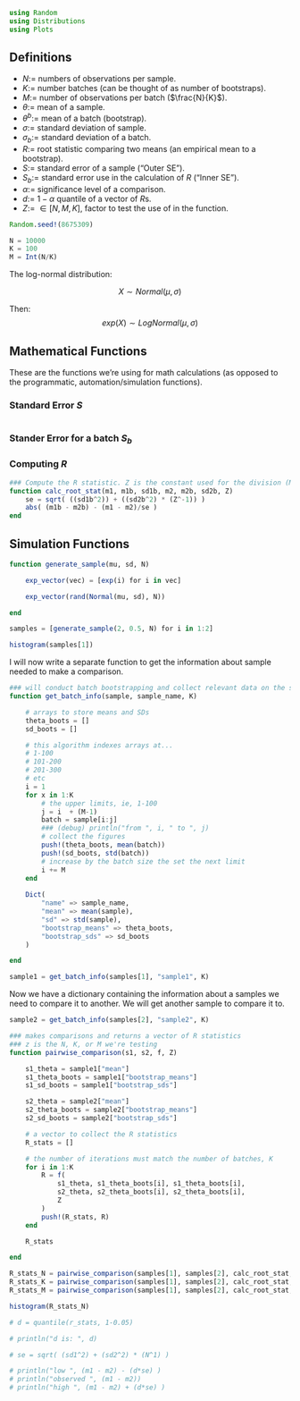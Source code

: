 
```julia

using Random
using Distributions
using Plots
```

## Definitions

 - $N$:= numbers of observations per sample.
 - $K$:= number batches (can be thought of as number of bootstraps).
 - $M$:= number of observations per batch ($\frac{N}{K}$).
 - $\theta$:= mean of a sample.
 - $\theta^{b}$:= mean of a batch (bootstrap).
 - $\sigma$:= standard deviation of sample.
 - $\sigma_b$:= standard deviation of a batch.
 - $R$:= root statistic comparing two means (an empirical mean to a bootstrap).
 - $S$:= standard error of a sample ("Outer SE").
 - $S_b$:= standard error use in the calculation of $R$ ("Inner SE").
 - $\alpha$:= significance level of a comparison.
 - $d$:= $1-\alpha$ quantile of a vector of $R$s.
 - $Z$:= $\in [N,M,K]$, factor to test the use of in the function.


```julia

Random.seed!(8675309)

N = 10000
K = 100
M = Int(N/K)
```

The log-normal distribution:

$$
X \sim Normal(\mu, \sigma)
$$

Then:
$$
exp(X) \sim LogNormal(\mu,\sigma)
$$

## Mathematical Functions

These are the functions we're using for math calculations (as opposed to the programmatic, automation/simulation functions).

### Standard Error $S$

```julia

```

### Stander Error for a batch $S_b$

### Computing $R$

```julia

### Compute the R statistic. Z is the constant used for the division (M, N, K)
function calc_root_stat(m1, m1b, sd1b, m2, m2b, sd2b, Z)
    se = sqrt( ((sd1b^2)) + ((sd2b^2) * (Z^-1)) )
    abs( (m1b - m2b) - (m1 - m2)/se )
end
```


## Simulation Functions


```julia

function generate_sample(mu, sd, N)

    exp_vector(vec) = [exp(i) for i in vec]

    exp_vector(rand(Normal(mu, sd), N))

end

samples = [generate_sample(2, 0.5, N) for i in 1:2]

histogram(samples[1])
```

I will now write a separate function to get the information about sample needed to make a comparison.

```julia

### will conduct batch bootstrapping and collect relevant data on the sample
function get_batch_info(sample, sample_name, K)    

    # arrays to store means and SDs
    theta_boots = []
    sd_boots = []

    # this algorithm indexes arrays at...
    # 1-100
    # 101-200
    # 201-300
    # etc
    i = 1
    for x in 1:K
        # the upper limits, ie, 1-100
        j = i  + (M-1)
        batch = sample[i:j]
        ### (debug) println("from ", i, " to ", j)
        # collect the figures
        push!(theta_boots, mean(batch))
        push!(sd_boots, std(batch))
        # increase by the batch size the set the next limit
        i += M
    end
    
    Dict(
        "name" => sample_name,
        "mean" => mean(sample),
        "sd" => std(sample),
        "bootstrap_means" => theta_boots,
        "bootstrap_sds" => sd_boots
    )

end

sample1 = get_batch_info(samples[1], "sample1", K)
```

Now we have a dictionary containing the information about a samples we need to compare it to another. We will get another sample to compare it to.

```julia
sample2 = get_batch_info(samples[2], "sample2", K)
```

```julia

### makes comparisons and returns a vector of R statistics
### z is the N, K, or M we're testing
function pairwise_comparison(s1, s2, f, Z)

    s1_theta = sample1["mean"]
    s1_theta_boots = sample1["bootstrap_means"]
    s1_sd_boots = sample1["bootstrap_sds"]

    s2_theta = sample2["mean"]
    s2_theta_boots = sample2["bootstrap_means"]
    s2_sd_boots = sample2["bootstrap_sds"]

    # a vector to collect the R statistics
    R_stats = []

    # the number of iterations must match the number of batches, K
    for i in 1:K
        R = f(
            s1_theta, s1_theta_boots[i], s1_theta_boots[i],
            s2_theta, s2_theta_boots[i], s2_theta_boots[i],
            Z
        )
        push!(R_stats, R)
    end

    R_stats

end

R_stats_N = pairwise_comparison(samples[1], samples[2], calc_root_stat, N)
R_stats_K = pairwise_comparison(samples[1], samples[2], calc_root_stat, K)
R_stats_M = pairwise_comparison(samples[1], samples[2], calc_root_stat, M)

histogram(R_stats_N)
```



```julia

# d = quantile(r_stats, 1-0.05)

# println("d is: ", d)

# se = sqrt( (sd1^2) + (sd2^2) * (N^1) )

# println("low ", (m1 - m2) - (d*se) )
# println("observed ", (m1 - m2))
# println("high ", (m1 - m2) + (d*se) )
```


